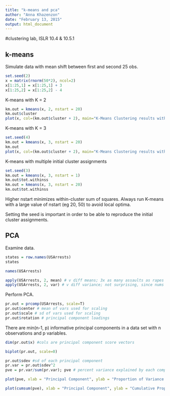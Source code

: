 ```yaml
---
title: "k-means and pca"
author: "Anna Khazenzon"
date: "February 13, 2015"
output: html_document
---
```


#clustering lab, ISLR 10.4 & 10.5.1

## k-means

Simulate data with mean shift between first and second 25 obs.

``` r
set.seed(2)
x = matrix(rnorm(50*2), ncol=2)
x[1:25,1] = x[1:25,1] + 3
x[1:25,2] = x[1:25,2] - 4
```

K-means with K = 2

``` r
km.out = kmeans(x, 2, nstart = 20)
km.out$cluster
plot(x, col=(km.out$cluster + 2), main="K-Means Clustering results with K=2", xlab="", ylab="", pch=20, cex=2)
```

K-means with K = 3

``` r
set.seed(4)
km.out = kmeans(x, 3, nstart = 20)
km.out
plot(x, col=(km.out$cluster + 2), main="K-Means Clustering results with K=3", xlab="", ylab="", pch=20, cex=2)
```

K-means with multiple initial cluster assignments

``` r
set.seed(3)
km.out = kmeans(x, 3, nstart = 1)
km.out$tot.withinss
km.out = kmeans(x, 3, nstart = 20)
km.out$tot.withinss
```

Higher nstart minimizes within-cluster sum of squares. Always run K-means with a large value of nstart (eg 20, 50) to avoid local optima.

Setting the seed is important in order to be able to reproduce the initial cluster assignments.

## PCA

Examine data.

``` r
states = row.names(USArrests)
states

names(USArrests)

apply(USArrests, 2, mean) # v diff means; 3x as many assaults as rapes
apply(USArrests, 2, var) # v diff variance; not surprising, since nums not comparable; hint: need to scale! otherwise PCA driven by Assault
```

Perform PCA.

``` r
pr.out = prcomp(USArrests, scale=T)
pr.out$center # mean of vars used for scaling
pr.out$scale # sd of vars used for scaling
pr.out$rotation # principal component loadings
```

There are min(n-1, p) informative principal components in a data set with n observations and p variables. 

``` r
dim(pr.out$x) #cols are principal component score vectors

biplot(pr.out, scale=0)
```

``` r
pr.out$sdev #sd of each principal component
pr.var = pr.out$sdev^2
pve = pr.var/sum(pr.var); pve # percent variance explained by each comp

plot(pve, xlab = "Principal Component", ylab = "Proportion of Variance Explained", ylim = c(0,1), type = 'b')

plot(cumsum(pve), xlab = "Principal Component", ylab = "Cumulative Proportion of Variance Explained", ylim = c(0,1), type = 'b')
```






